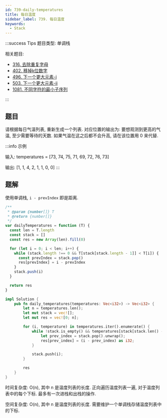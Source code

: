 ```yaml
---
id: 739-daily-temperatures
title: 每日温度
sidebar_label: 739. 每日温度
keywords:
  - Stack
---
```


:::success Tips
题目类型: 单调栈

相关题目:

- [316. 去除重复字母](/leetcode/medium/316-remove-duplicate-letters)
- [402. 移掉k位数字](/leetcode/medium/402-remove-kdigits)
- [496. 下一个更大元素-i](/leetcode/easy/496-next-greater-element)
- [503. 下一个更大元素-ii](/leetcode/medium/503-next-greater-elements)
- [1081. 不同字符的最小子序列](/leetcode/medium/1081-smallest-subsequence)

:::

## 题目

请根据每日气温列表, 重新生成一个列表. 对应位置的输出为: 要想观测到更高的气温, 至少需要等待的天数. 如果气温在这之后都不会升高, 请在该位置用 0 来代替.

:::info 示例

输入: temperatures = [73, 74, 75, 71, 69, 72, 76, 73]

输出: [1, 1, 4, 2, 1, 1, 0, 0]
:::

## 题解


<Tabs>
  <TabItem value="JavaScript" label="JavaScript" default>

使用单调栈, `i - prevIndex` 即是距离.

```ts
/**
 * @param {number[]} T
 * @return {number[]}
 */
var dailyTemperatures = function (T) {
  const len = T.length
  const stack = []
  const res = new Array(len).fill(0)

  for (let i = 0; i < len; i++) {
    while (stack.length !== 0 && T[stack[stack.length - 1]] < T[i]) {
      const prevIndex = stack.pop()
      res[prevIndex] = i - prevIndex
    }
    stack.push(i)
  }

  return res
}
```

</TabItem>
<TabItem value="Rust" label="Rust">

```rust
impl Solution {
    pub fn daily_temperatures(temperatures: Vec<i32>) -> Vec<i32> {
        let n = temperatures.len();
        let mut stack = vec![];
        let mut res = vec![0; n];

        for (i, temperature) in temperatures.iter().enumerate() {
            while !stack.is_empty() && temperatures[stack[stack.len() - 1]] < *temperature {
                let prev_index = stack.pop().unwrap();
                res[prev_index] = (i - prev_index) as i32;
            }

            stack.push(i);
        }

        res
    }
}
```

</TabItem>
</Tabs>

时间复杂度: O(n), 其中 n 是温度列表的长度. 正向遍历温度列表一遍, 对于温度列表中的每个下标. 最多有一次进栈和出栈的操作.

空间复杂度: O(n), 其中 n 是温度列表的长度. 需要维护一个单调栈存储温度列表中的下标.

